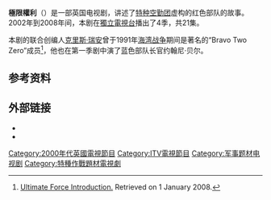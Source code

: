 {{Expand English|Ultimate Force|tpercent=10}}{{NoteTA
| 1= zh-hk:特種空勤團;zh-cn:特种空勤团;zh-tw:空降特勤隊
}}
'''極限權利'''（{{lang-en|Ultimate Force}}）是一部英国电视剧，讲述了[[特种空勤团|特种空勤团]]虚构的红色部队的故事。2002年到2008年间，本剧在[[獨立電視台|獨立電視台]]播出了4季，共21集。

本剧的联合创编人[[克里斯·瑞安|克里斯·瑞安]]曾于1991年[[海湾战争|海湾战争]]期间是著名的“Bravo Two Zero”成员<ref name="Intro">[http://www.users.globalnet.co.uk/~thompp/ultimate-force.html Ultimate Force Introduction.] {{Wayback|url=http://www.users.globalnet.co.uk/~thompp/ultimate-force.html |date=20210217094131 }} Retrieved on 1 January 2008.</ref>，他也在第一季剧中演了蓝色部队长官约翰尼·贝尔。

==参考资料==
<references/>
==外部链接==
* {{itv.com|id=drama/contemporary/ultimate|title=極限權利}}
* {{Watch in Mainland China|腾讯视频|url=http://v.qq.com/search.html?pagetype=3&stj2=search.search&stag=txt.index&ms_key=%E7%BB%88%E6%9E%81%E7%89%B9%E8%AD%A6}}

[[Category:2000年代英國電視節目|Category:2000年代英國電視節目]]
[[Category:ITV電視節目|Category:ITV電視節目]]
[[Category:军事题材电视剧|Category:军事题材电视剧]]
[[Category:特種作戰題材電視劇|Category:特種作戰題材電視劇]]